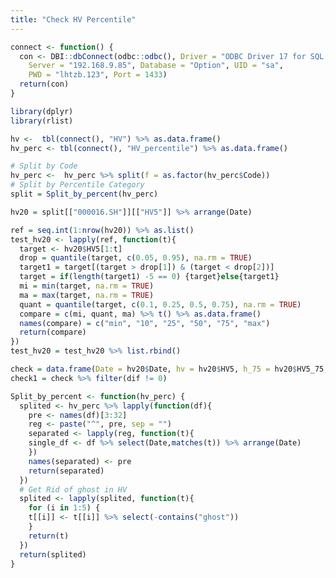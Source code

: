 ```yaml
---
title: "Check HV Percentile"
---
```


```r
connect <- function() {
  con <- DBI::dbConnect(odbc::odbc(), Driver = "ODBC Driver 17 for SQL Server", 
    Server = "192.168.9.85", Database = "Option", UID = "sa", 
    PWD = "lhtzb.123", Port = 1433)
  return(con)
}

library(dplyr)
library(rlist)
```

```r
hv <-  tbl(connect(), "HV") %>% as.data.frame()
hv_perc <- tbl(connect(), "HV_percentile") %>% as.data.frame()
```

```r
# Split by Code
hv_perc <-  hv_perc %>% split(f = as.factor(hv_perc$Code))
# Split by Percentile Category
split = Split_by_percent(hv_perc)


```

```r
hv20 = split[["000016.SH"]][["HV5"]] %>% arrange(Date)

ref = seq.int(1:nrow(hv20)) %>% as.list()
test_hv20 <- lapply(ref, function(t){
  target <- hv20$HV5[1:t]
  drop = quantile(target, c(0.05, 0.95), na.rm = TRUE)
  target1 = target[(target > drop[1]) & (target < drop[2])]
  target = if(length(target1) -5 == 0) {target}else{target1} 
  mi = min(target, na.rm = TRUE)
  ma = max(target, na.rm = TRUE)
  quant = quantile(target, c(0.1, 0.25, 0.5, 0.75), na.rm = TRUE)
  compare = c(mi, quant, ma) %>% t() %>% as.data.frame()
  names(compare) = c("min", "10", "25", "50", "75", "max")
  return(compare)
})
test_hv20 = test_hv20 %>% list.rbind()

check = data.frame(Date = hv20$Date, hv = hv20$HV5, h_75 = hv20$HV5_75, c_75 = test_hv20$`75`) %>% mutate(dif = h_75 - c_75)
check1 = check %>% filter(dif != 0)
```


```r
Split_by_percent <- function(hv_perc) {
  splited <- hv_perc %>% lapply(function(df){
    pre <- names(df)[3:32]
    reg <- paste("^", pre, sep = "")
    separated <- lapply(reg, function(t){
    single_df <- df %>% select(Date,matches(t)) %>% arrange(Date)
    })
    names(separated) <- pre
    return(separated)
  })
  # Get Rid of ghost in HV 
  splited <- lapply(splited, function(t){
    for (i in 1:5) {
    t[[i]] <- t[[i]] %>% select(-contains("ghost"))
    }
    return(t)
  })
  return(splited)
}

```


